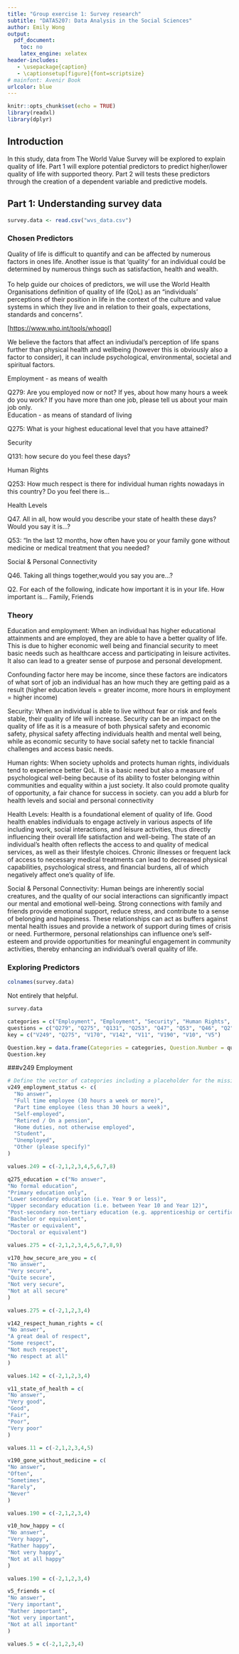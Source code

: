 ```yaml
---
title: "Group exercise 1: Survey research"
subtitle: "DATA5207: Data Analysis in the Social Sciences"
author: Emily Wong
output:
  pdf_document:
    toc: no
    latex_engine: xelatex
header-includes:
   - \usepackage{caption}
   - \captionsetup[figure]{font=scriptsize}
# mainfont: Avenir Book
urlcolor: blue
---
```


```r
knitr::opts_chunk$set(echo = TRUE)
library(readxl)
library(dplyr)
```

## Introduction

In this study, data from The World Value Survey will be explored to explain quality of life. Part 1 will explore potential predictors to predict higher/lower quality of life with supported theory. Part 2 will tests these predictors through the creation of a dependent variable and predictive models.

## Part 1: Understanding survey data

```r
survey.data <- read.csv("wvs_data.csv")
```

### Chosen Predictors

Quality of life is difficult to quantify and can be affected by numerous factors in ones life. Another issue is that 'quality' for an individual could be determined by numerous things such as satisfaction, health and wealth. \
\
To help guide our choices of predictors, we will use the World Health Organisations definition of quality of life (QoL) as an "individuals' perceptions of their position in life in the context of the culture and value systems in which they live and in relation to their goals, expectations, standards and concerns".

[<https://www.who.int/tools/whoqol>]

We believe the factors that affect an indiviudal's perception of life spans further than physical health and wellbeing (however this is obviously also a factor to consider), it can include psychological, environmental, societal and spiritual factors.

Employment - as means of wealth

Q279: Are you employed now or not? If yes, about how many hours a week do you work? If you have more than one job, please tell us about your main job only.\
Education - as means of standard of living

Q275: What is your highest educational level that you have attained?

Security

Q131: how secure do you feel these days?

Human Rights

Q253: How much respect is there for individual human rights nowadays in this country? Do you feel there is...

Health Levels 

Q47. All in all, how would you describe your state of health these days? Would you say it is...?

Q53: "In the last 12 months, how often have you or your family gone without medicine or medical treatment that you needed?

Social & Personal Connectivity 

Q46. Taking all things together,would you say you are...?

Q2. For each of the following, indicate how important it is in your life. How important is... Family, Friends

### Theory

Education and employment: When an individual has higher educational attainments and are employed, they are able to have a better quality of life. This is due to higher economic well being and financial security to meet basic needs such as healthcare access and participating in leisure activites. It also can lead to a greater sense of purpose and personal development.

Confounding factor here may be income, since these factors are indicators of what sort of job an individual has an how much they are getting paid as a result (higher education levels = greater income, more hours in employment = higher income)

Security: When an individual is able to live without fear or risk and feels stable, their quality of life will increase. Security can be an impact on the quality of life as it is a measure of both physical safety and economic safety, physical safety affecting individuals health and mental well being, while as economic security to have social safety net to tackle financial challenges and access basic needs.

Human rights: When society upholds and protects human rights, individuals tend to experience better QoL. It is a basic need but also a measure of psychological well-being because of its ability to foster belonging within communities and equality within a just society. It also could promote quality of opportunity, a fair chance for success in society. can you add a blurb for health levels and social and personal connectivity 

Health Levels: Health is a foundational element of quality of life. Good health enables individuals to engage actively in various aspects of life including work, social interactions, and leisure activities, thus directly influencing their overall life satisfaction and well-being. The state of an individual's health often reflects the access to and quality of medical services, as well as their lifestyle choices. Chronic illnesses or frequent lack of access to necessary medical treatments can lead to decreased physical capabilities, psychological stress, and financial burdens, all of which negatively affect one's quality of life.

Social & Personal Connectivity: Human beings are inherently social creatures, and the quality of our social interactions can significantly impact our mental and emotional well-being. Strong connections with family and friends provide emotional support, reduce stress, and contribute to a sense of belonging and happiness. These relationships can act as buffers against mental health issues and provide a network of support during times of crisis or need. Furthermore, personal relationships can influence one’s self-esteem and provide opportunities for meaningful engagement in community activities, thereby enhancing an individual’s overall quality of life.


### Exploring Predictors

```r
colnames(survey.data)
```

Not entirely that helpful.

```r
survey.data
```
```r
categories = c("Employment", "Employment", "Security", "Human Rights", "Health Levels", "Health Levels", "Social & Personal Connectivity ", "Social & Personal Connectivity ")
questions = c("Q279", "Q275", "Q131", "Q253", "Q47", "Q53", "Q46", "Q2")
key = c("V249", "Q275", "V170", "V142", "V11", "V190", "V10", "V5")

Question.key = data.frame(Categories = categories, Question.Number = questions, Codebook = key)
Question.key
```


###v249 Employment
```r
# Define the vector of categories including a placeholder for the missing '-1' code
v249_employment_status <- c(
  "No answer",                              
  "Full time employee (30 hours a week or more)",  
  "Part time employee (less than 30 hours a week)", 
  "Self-employed",                          
  "Retired / On a pension",                  
  "Home duties, not otherwise employed",    
  "Student",                                 
  "Unemployed",                             
  "Other (please specify)"                 
)

values.249 = c(-2,1,2,3,4,5,6,7,8)

q275_education = c("No answer",
"No formal education",
"Primary education only",
"Lower secondary education (i.e. Year 9 or less)",
"Upper secondary education (i.e. between Year 10 and Year 12)",
"Post-secondary non-tertiary education (e.g. apprenticeship or certificate)",
"Bachelor or equivalent",
"Master or equivalent",
"Doctoral or equivalent")

values.275 = c(-2,1,2,3,4,5,6,7,8,9)

v170_how_secure_are_you = c(
"No answer",
"Very secure",
"Quite secure",
"Not very secure",
"Not at all secure"
)

values.275 = c(-2,1,2,3,4)

v142_respect_human_rights = c(
"No answer",
"A great deal of respect",
"Some respect",
"Not much respect",
"No respect at all"
)

values.142 = c(-2,1,2,3,4)

v11_state_of_health = c(
"No answer",
"Very good",
"Good",
"Fair",
"Poor",
"Very poor"
)

values.11 = c(-2,1,2,3,4,5)

v190_gone_without_medicine = c(
"No answer",
"Often",
"Sometimes",
"Rarely",
"Never"
)

values.190 = c(-2,1,2,3,4)

v10_how_happy = c(
"No answer",
"Very happy",
"Rather happy",
"Not very happy",
"Not at all happy"
)

values.190 = c(-2,1,2,3,4)

v5_friends = c(
"No answer",
"Very important",
"Rather important",
"Not very important",
"Not at all important"
)

values.5 = c(-2,1,2,3,4)


```

